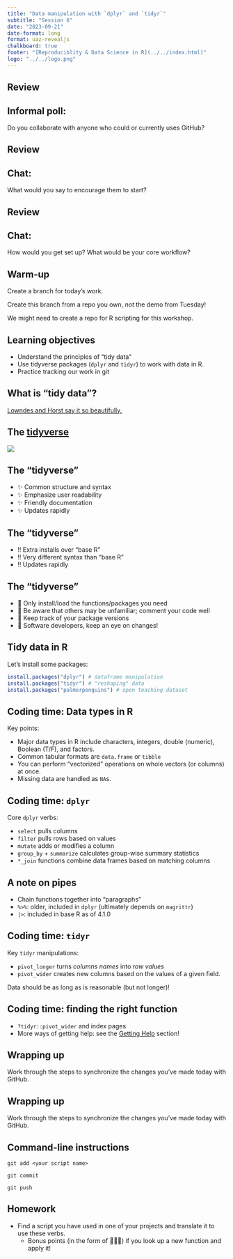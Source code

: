 ```yaml
---
title: "Data manipulation with `dplyr` and `tidyr`"
subtitle: "Session 6"
date: "2023-09-21"
date-format: long
format: uaz-revealjs
chalkboard: true
footer: "[Reproduciblity & Data Science in R](../../index.html)"
logo: "../../logo.png"
---
```


## Review

::: callout-note
## Informal poll:

Do you collaborate with anyone who could or currently uses GitHub?
:::

## Review

::: callout-note
## Chat:

What would you say to encourage them to start?
:::

## Review

::: callout-note
## Chat:

How would you get set up?
What would be your core workflow?
:::

## Warm-up

Create a branch for today's work.

::: callout-note
Create this branch from a repo you own, *not* the demo from Tuesday!

We might need to create a repo for R scripting for this workshop.
:::

## Learning objectives

-   Understand the principles of "tidy data"
-   Use tidyverse packages (`dplyr` and `tidyr`) to work with data in R.
-   Practice tracking our work in git

## What is "tidy data"?

[Lowndes and Horst say it so beautifully.](https://docs.google.com/presentation/d/1N7hKepabvl9OrHjvGJWPjUsfzVdB5xzV5AsFndgSwms/edit#slide=id.p)

## The [tidyverse](https://www.tidyverse.org/)

[![](tidyverse.png)](https://www.tidyverse.org/)

## The "tidyverse"

-   ✨ Common structure and syntax
-   ✨ Emphasize user readability
-   ✨ Friendly documentation
-   ✨ Updates rapidly

## The "tidyverse"

-   ‼️ Extra installs over "base R"
-   ‼️ Very different syntax than "base R"
-   ‼️ Updates rapidly

## The "tidyverse"

-   🧭 Only install/load the functions/packages you need
-   🧭 Be aware that others may be unfamiliar; comment your code well
-   🧭 Keep track of your package versions
-   🧭 Software developers, keep an eye on changes!

## Tidy data in R

Let's install some packages:

``` r
install.packages("dplyr") # dataframe manipulation
install.packages("tidyr") # "reshaping" data
install.packages("palmerpenguins") # open teaching dataset
```

## Coding time: Data types in R

Key points:

-   Major data types in R include characters, integers, double (numeric), Boolean (T/F), and factors.
-   Common tabular formats are `data.frame` or `tibble`
-   You can perform "vectorized" operations on whole vectors (or columns) at once.
-   Missing data are handled as `NA`s.

## Coding time: `dplyr`

Core `dplyr` verbs:

-   `select` pulls columns
-   `filter` pulls rows based on values
-   `mutate` adds or modifies a column
-   `group_by` + `summarize` calculates group-wise summary statistics
-   `*_join` functions combine data frames based on matching columns

## A note on pipes

-   Chain functions together into "paragraphs"
-   `%>%`: older, included in `dplyr` (ultimately depends on `magrittr`)
-   `|>`: included in base R as of 4.1.0

## Coding time: `tidyr`

Key `tidyr` manipulations:

-   `pivot_longer` turns *columns names* into *row values*
-   `pivot_wider` creates new columns based on the values of a given field.

::: callout-note
Data should be as long as is reasonable (but not longer)!
:::

## Coding time: finding the right function

-   `?tidyr::pivot_wider` and index pages
-   More ways of getting help: see the [Getting Help](../11-getting-help/slides.html) section!

## Wrapping up

Work through the steps to synchronize the changes you've made today with GitHub.

## Wrapping up

Work through the steps to synchronize the changes you've made today with GitHub.

::: {.callout-tip collapse="true"}
## Command-line instructions

`git add <your script name>`

`git commit`

`git push`
:::

## Homework

-   Find a script you have used in one of your projects and translate it to use these verbs.
    -   Bonus points (in the form of 🎉🎊✨) if you look up a new function and apply it!
